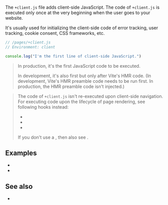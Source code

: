 
The `+client.js` file adds client-side JavaScript. The code of `+client.js` is executed only once at the very beginning when the user goes to your website.

It's usually used for initializing the client-side code of <Link href="/errors">error tracking</Link>, user tracking, cookie consent, CSS frameworks, etc.

```js
// /pages/+client.js
// Environment: client

console.log("I'm the first line of client-side JavaScript.")
```

> In production, it's the first JavaScript code to be executed.
>
> In development, it's also first but only after Vite's HMR code. (In development, Vite's HMR preamble code needs to be run first. In production, the HMR preamble code isn't injected.)

> The code of `+client.js` isn't re-executed upon client-side navigation. For executing code upon the lifecycle of page rendering, see following hooks instead:
> - <Link href="/onHydrationEnd" />
> - <Link href="/onPageTransitionStart" />
> - <Link href="/onPageTransitionEnd" />
>
> If you don't use a <UiFrameworkExtension />, then also see <Link href="/onRenderClient" />.

## Examples

* <RepoLink path="/examples/render-modes/pages/html-js/+client.js" />
* <Link href="/render-modes#html-only" />


## See also

- <Link href="/client-routing" />
